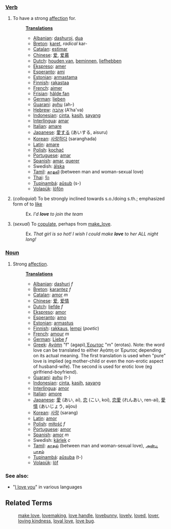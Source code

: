 ===[[Verb]]===
#To have a strong [[affection]] for.
#:'''[[Translation]]s'''
#:*[[Albanian]]: [[dashuroj]], [[dua]]
#:*[[Breton]]: [[karet]], ''radical'' kar-
#:*[[Catalan]]: [[estimar]]
#:*[[Chinese]]: [[爱]], [[爱慕]]
#:*[[Dutch]]: [[houden van]], [[beminnen]], [[liefhebben]]
#:*[[Ekspreso]]: [[amer]]
#:*[[Esperanto]]: [[ami]]
#:*[[Estonian]]: [[armastama]]
#:*[[Finnish]]: [[rakastaa]]
#:*[[French]]: [[aimer]]
#:*[[Frisian]]: [[hâlde fan]]
#:*[[German]]: [[lieben]]
#:*[[Guarani]]: [[ayhu]] (ah-)
#:*[[Hebrew]]: [[אהבה]] (A'ha'va)
#:*[[Indonesian]]: [[cinta]], [[kasih]], [[sayang]]
#:*[[Interlingua]]: [[amar]]
#:*[[Italian]]: [[amare]]
#:*[[Japanese]]: [[愛する]] (あいする, aisuru)
#:*[[Korean]]: [[사랑하다]] (saranghada)
#:*[[Latin]]: [[amare]]
#:*[[Polish]]: [[kochać]]
#:*[[Portuguese]]: [[amar]]
#:*[[Spanish]]: [[amar]], [[querer]]
#:*Swedish: [[älska]]
#:*[[Tamil]]: [[காதலி]] (between man and woman-sexual love)
#:*[[Thai]]: [[รัก]]
#:*[[Tupinambá]]: [[aûsub]] (s-)
#:*[[Volapük]]: [[löfön]]
# (''colloquial'') To be strongly inclined towards s.o./doing s.th.; emphasized form of to [[like]]
#:Ex. ''I'd '''love''' to join the team''
# (''sexual'') To [[copulate]], perhaps from [[make_love]].
#:Ex. ''That girl is so hot!  I wish I could make '''love''' to her ALL night long!''

===[[Noun]]===
#Strong [[affection]].
#:'''[[Translation]]s'''
#:*[[Albanian]]: [[dashuri]] ''f''
#:*[[Breton]]: [[karantez]] ''f''
#:*[[Catalan]]: [[amor]] ''m''
#:*[[Chinese]]: [[爱]], [[爱情]]
#:*[[Dutch]]: [[liefde]] ''f''
#:*[[Ekspreso]]: [[amor]]
#:*[[Esperanto]]: [[amo]]
#:*[[Estonian]]: [[armastus]]
#:*[[Finnish]]: [[rakkaus]], [[lempi]] (''poetic'')
#:*[[French]]: [[amour]] ''m''
#:*[[German]]: [[Liebe]] ''f''
#:*[[Greek]]: [[Αγάπη]] "f" (agapi),[[ Έρωτας]] "m" (erotas). Note: the word love can be translated to either Αγάπη or Έρωτας depending on its actual meaning. The first translation is used when "pure" love is implied (eg mother-child or even the non-erotic aspect of husband-wife). The second is used for erotic love (eg girlfriend-boyfriend).
#:*[[Guarani]]: [[ayhu]] (t-)
#:*[[Indonesian]]: [[cinta]], [[kasih]], [[sayang]]
#:*[[Interlingua]]: [[amor]]
#:*[[Italian]]: [[amore]]
#:*[[Japanese]]: [[愛]] (あい, ai), [[恋]] (こい, koi), [[恋愛]] (れんあい, ren-ai), [[愛情]] (あいじょう, aijou)
#:*[[Korean]]: [[사랑]] (sarang)
#:*[[Latin]]: [[amor]]
#:*[[Polish]]: [[miłość]] ''f''
#:*[[Portuguese]]: [[amor]]
#:*[[Spanish]]: [[amor]] ''m''
#:*Swedish: [[kärlek]] ''c''
#:*[[Tamil]]: [[காதல்]] (between man and woman-sexual love), [[அன்பு]], [[பாசம்]]
#:*[[Tupinambá]]: [[aûsuba]] (t-)
#:*[[Volapük]]: [[löf]]
=== See also: ===
* "[[I love you]]" in various languages

==Related Terms==
:[[make love]], [[lovemaking]], [[love handle]], [[lovebunny]], [[lovely]], [[loved]], [[lover]], [[loving kindness]], [[loyal love]], [[love bug]].